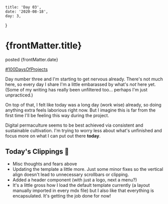 

    title: 'Day 03',
    date: '2020-08-18',
    day: 3,
}

<h1>{frontMatter.title}</h1>

<span>posted {frontMatter.date}</span>

[#100DaysOfProjects](./)

Day number three and I'm starting to get nervous already. There's not much here,
so every day I share I'm a little embarassed by what's _not_ here yet. (Some of
my writing has really been unfiltered too... perhaps I'm just unpracticed.)

On top of that, I felt like today was a long day (work wise) already, so doing
anything extra feels laborious right now. But I imagine this is far from the
first time I'll be feeling this way during the project.

Digital permaculture seems to be best achieved via consistent and sustainable
cultivation. I'm trying to worry less about what's unfinished and focus more on
what I can put out there **today**.

## Today's Clippings 🍃

-   Misc thoughts and fears above
-   Updating the template a little more. Just some minor fixes so the vertical
    align doesn't lead to unnecessary scrollbars or clipping.
-   Added a header component (with just a logo, next a menu?)
-   It's a little gross how I load the default template currently (a layout
    manually imported in every mdx file) but I also like that everything is
    encapsulated. It's getting the job done for now!

<style jsx global>{`

    body { font-size: 0.5rem; }
`}
</style>